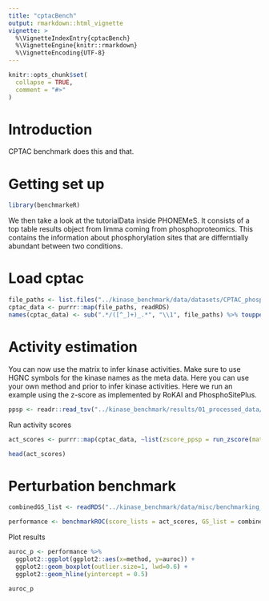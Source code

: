 ```yaml
---
title: "cptacBench"
output: rmarkdown::html_vignette
vignette: >
  %\VignetteIndexEntry{cptacBench}
  %\VignetteEngine{knitr::rmarkdown}
  %\VignetteEncoding{UTF-8}
---
```


```r
knitr::opts_chunk$set(
  collapse = TRUE,
  comment = "#>"
)
```

# Introduction
CPTAC benchmark does this and that.

# Getting set up
```r
library(benchmarkeR)
```

We then take a look at the tutorialData inside PHONEMeS. It consists of a top 
table results object from limma coming from phosphoproteomics. This contains the 
information about phosphorylation sites that are differntially abundant between 
two conditions. 

# Load cptac
```r
file_paths <- list.files("../kinase_benchmark/data/datasets/CPTAC_phospho/final", full.names = T, pattern = "original")
cptac_data <- purrr::map(file_paths, readRDS)
names(cptac_data) <- sub(".*/([^_]+)_.*", "\\1", file_paths) %>% toupper()
```

# Activity estimation
You can now use the matrix to infer kinase activities. Make sure to use HGNC symbols for the kinase names as the meta data.
Here you can use your own method and prior to infer kinase activities. Here we run an example using the z-score as implemented by RoKAI
and PhosphoSitePlus.

```r
ppsp <- readr::read_tsv("../kinase_benchmark/results/01_processed_data/cptac/mapped_priors/phosphositeplus.tsv")
```
Run activity scores
```r
act_scores <- purrr::map(cptac_data, ~list(zscore_ppsp = run_zscore(mat = .x, network = ppsp)))

head(act_scores)
```
# Perturbation benchmark
```r
combinedGS_list <- readRDS("../kinase_benchmark/data/misc/benchmarking_gold_standard_top5per.Rds")
```

```r
performance <- benchmarkROC(score_lists = act_scores, GS_list = combinedGS_list)
```

Plot results
```r
auroc_p <- performance %>%
  ggplot2::ggplot(ggplot2::aes(x=method, y=auroc)) +
  ggplot2::geom_boxplot(outlier.size=1, lwd=0.6) +
  ggplot2::geom_hline(yintercept = 0.5)

auroc_p
```
